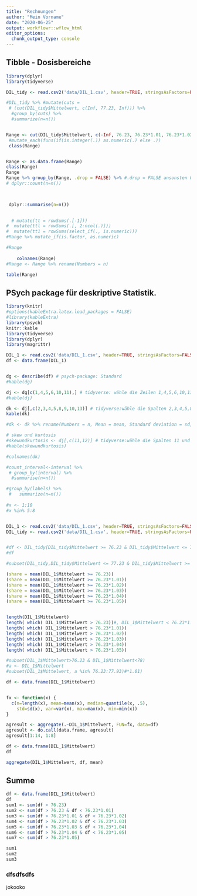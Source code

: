 ```yaml
---
title: "Rechnungen"
author: "Mein Vorname"
date: "2020-06-25"
output: workflowr::wflow_html
editor_options:
  chunk_output_type: console
---
```


## Tibble - Dosisbereiche 


```r
library(dplyr)
library(tidyverse)

DIL_tidy <- read.csv2('data/DIL_1.csv', header=TRUE, stringsAsFactors=FALSE, sep=";", dec=",", row.names="Dosisname")

#DIL_tidy %>% #mutate(cuts = 
 # (cut(DIL_tidy$Mittelwert, c(Inf, 77.23, Inf))) %>% 
  #group_by(cuts) %>% 
  #summarize(n=n())


Range <- cut(DIL_tidy$Mittelwert, c(-Inf, 76.23, 76.23*1.01, 76.23*1.02, 76.23*1.03, 76.23*1.04, 76.23*1.05, Inf), labels=1:7) # benutzt dplyr, 7 Intervalle 
 #mutate_each(funs(if(is.integer(.)) as.numeric(.) else .))
 class(Range)


Range <- as.data.frame(Range)
class(Range)
Range
Range %>% group_by(Range, .drop = FALSE) %>% #.drop = FALSE ansonsten Fehlermeldung
# dplyr::count(n=n())


  
 dplyr::summarise(n=n())

  
  # mutate(tt = rowSums(.[-1]))
#  mutate(ttl = rowSums(.[, 2:ncol(.)])) 
#  mutate(tt1 = rowSums(select_if(., is.numeric)))
#Range %>% mutate_if(is.factor, as.numeric)

#Range
    
    colnames(Range)
#Range <- Range %>% rename(Numbers = n)

table(Range)

```

## PSych package für deskriptive Statistik.

```r
library(knitr)
#options(kableExtra.latex.load_packages = FALSE)
#library(kableExtra)
library(psych)
knitr::kable
library(tidyverse)
library(dplyr)
library(magrittr)

DIL_1 <- read.csv2('data/DIL_1.csv', header=TRUE, stringsAsFactors=FALSE, sep=";", dec=",", row.names="Dosisname")
df <- data.frame(DIL_1)


dg <- describe(df) # psych-package: Standard
#kable(dg)

dj <- dg[c(1,4,5,6,10,11),] # tidyverse: wähle die Zeilen 1,4,5,6,10,11 aus und überführe sie in ein das Objekt dj
#kable(dj)

dk <- dj[,c(2,3,4,5,8,9,10,13)] # tidyverse:wähle die Spalten 2,3,4,5,8,9,10,13 aus und überführe sie in das Objekt dk
kable(dk)

#dk <- dk %>% rename(Numbers = n, Mean = mean, Standard deviation = sd, Median = median, Standard errors = se, Minimum = min, Maximum = max, Range = range)

# skew und kurtosis
#skewundkurtosis <- dj[,c(11,12)] # tidyverse:wähle die Spalten 11 und 12 aus und überführe sie in das Objekt dl
#kable(skewundkurtosis)

#colnames(dk) 
```




```r

#count_interval<-interval %>%
 # group_by(interval) %>% 
  #summarise(n=n())

#group_by(labels) %>% 
 #   summarize(n=n())
  
#x <- 1:10
#x %in% 5:8


DIL_1 <- read.csv2('data/DIL_1.csv', header=TRUE, stringsAsFactors=FALSE, sep=";", dec=",", row.names="Dosisname")
DIL_tidy <- read.csv2('data/DIL_1.csv', header=TRUE, stringsAsFactors=FALSE, sep=";", dec=",", row.names="Dosisname")


#df <- DIL_tidy[DIL_tidy$Mittelwert >= 76.23 & DIL_tidy$Mittelwert <= 77,23]
#df 

#subset(DIL_tidy,DIL_tidy$Mittelwert <= 77.23 & DIL_tidy$Mittelwert >= 76.23)

(share = mean(DIL_1$Mittelwert >= 76.23))
(share = mean(DIL_1$Mittelwert >= 76.23*1.01))
(share = mean(DIL_1$Mittelwert >= 76.23*1.02))
(share = mean(DIL_1$Mittelwert >= 76.23*1.03))
(share = mean(DIL_1$Mittelwert >= 76.23*1.04))
(share = mean(DIL_1$Mittelwert >= 76.23*1.05))


length(DIL_1$Mittelwert)
length( which( DIL_1$Mittelwert > 76.23))#, DIL_1$Mittelwert < 76.23*1.01))
length( which( DIL_1$Mittelwert > 76.23*1.01))
length( which( DIL_1$Mittelwert > 76.23*1.02))
length( which( DIL_1$Mittelwert > 76.23*1.03))
length( which( DIL_1$Mittelwert > 76.23*1.04))
length( which( DIL_1$Mittelwert > 76.23*1.05))

#subset(DIL_1$Mittelwert>76.23 & DIL_1$Mittelwert<78)
#a <- DIL_1$Mittelwert
#subset(DIL_1$Mittelwert, a %in% 76.23:77.93)#*1.01)


```


```r

df <- data.frame(DIL_1$Mittelwert)


fx <- function(x) {
  c(n=length(x), mean=mean(x), median=quantile(x, .5),
    std=sd(x), var=var(x), max=max(x), min=min(x))
}

agresult <- aggregate(.~DIL_1$Mittelwert, FUN=fx, data=df)
agresult <- do.call(data.frame, agresult)
agresult[1:14, 1:8]

```



```r

df <- data.frame(DIL_1$Mittelwert)
df

aggregate(DIL_1$Mittelwert, df, mean)

```



## Summe
```r

df <- data.frame(DIL_1$Mittelwert)
df
sum1 <- sum(df < 76.23)
sum2 <- sum(df > 76.23 & df < 76.23*1.01)
sum3 <- sum(df > 76.23*1.01 & df < 76.23*1.02)
sum4 <- sum(df > 76.23*1.02 & df < 76.23*1.03)
sum5 <- sum(df > 76.23*1.03 & df < 76.23*1.04)
sum6 <- sum(df > 76.23*1.04 & df < 76.23*1.05)
sum7 <- sum(df > 76.23*1.05)

sum1
sum2
sum3

```


### dfsdfsdfs
jokooko
  
